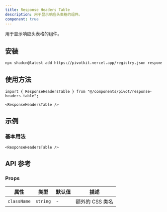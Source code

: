 ```yaml
---
title: Response Headers Table
description: 用于显示响应头表格的组件。
component: true
---
```


用于显示响应头表格的组件。

<ComponentPreview name="response-headers-table-demo" />

## 安装

```bash
npx shadcn@latest add https://pivotkit.vercel.app/registry.json response-headers-table
```

## 使用方法

```tsx
import { ResponseHeadersTable } from "@/components/pivot/response-headers-table";
```

```tsx
<ResponseHeadersTable />
```

## 示例

### 基本用法

```tsx
<ResponseHeadersTable />
```

## API 参考

### Props

| 属性        | 类型     | 默认值 | 描述            |
| ----------- | -------- | ------ | --------------- |
| `className` | `string` | -      | 额外的 CSS 类名 |
